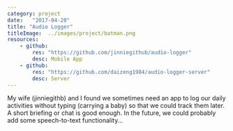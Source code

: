 ```yaml
---
category: project
date:   "2017-04-20"
title: "Audio Logger"
titleImage:  ../images/project/batman.png
resources:
    - github:
        res: "https://github.com/jinniegithub/audio-logger"
        desc: Mobile App
    - github:
        res: "https://github.com/daizeng1984/audio-logger-server"
        desc: Server
---
```


My wife (jinniegithb) and I found we sometimes need an app to log our daily activities without typing (carrying a baby) so that we could track them later. A short briefing or chat is good enough. In the future, we could probably add some speech-to-text functionality...

